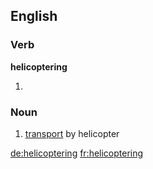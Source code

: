 ==English==

===Verb===
'''helicoptering'''

# {{present participle of|helicopter}}

===Noun===
{{en-noun|-}}

# [[transport]] by helicopter

[[de:helicoptering]]
[[fr:helicoptering]]